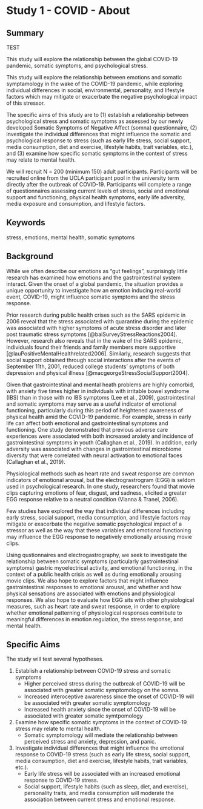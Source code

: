 

# Study 1 - COVID - About

## Summary

TEST

This study will explore the relationship between the global COVID-19 pandemic, somatic symptoms, and psychological stress. 

This study will explore the relationship between emotions and somatic symptamology in the wake of the COVID-19 pandemic, while exploring individual differences in social, environmental, personality, and lifestyle factors which may mitigate or exacerbate the negative psychological impact of this stressor. 

The specific aims of this study are to (1) establish a relationship between psychological stress and somatic symptoms as assessed by our newly developed Somatic Symptoms of Negative Affect (somna) questionnaire, (2) investigate the individual differences that might influence the somatic and psychological response to stress (such as early life stress, social support, media consumption, diet and exercise, lifestyle habits, trait variables, etc.), and (3) examine how specific somatic symptoms in the context of stress may relate to mental health.

We will recruit N = 200 (minimum 150) adult participants. Participants will be recruited online from the UCLA participant pool in the university term directly after the outbreak of COVID-19. Participants will complete a range of questionnaires assessing current levels of stress, social and emotional support and functioning, physical health symptoms, early life adversity, media exposure and consumption, and lifestyle factors.

## Keywords
stress, emotions, mental health, somatic symptoms

## Background

While we often describe our emotions as "gut feelings", surprisingly little research has examined how emotions and the gastrointestinal system interact. Given the onset of a global pandemic, the situation provides a unique opportunity to investigate how an emotion inducing real-world event, COVID-19, might influence somatic symptoms and the stress response. 

Prior research during public health crises such as the SARS epidemic in 2006 reveal that the stress associated with quarantine during the epidemic was associated with higher symptoms of acute stress disorder and later post traumatic stress symptoms [@baiSurveyStressReactions2004]. However, research also reveals that in the wake of the SARS epidemic, individuals found their friends and family members more supportive [@lauPositiveMentalHealthrelated2006]. Similarly, research suggests that social support obtained through social interactions after the events of September 11th, 2001, reduced college students' symptoms of both depression and physical illness [@macgeorgeStressSocialSupport2004]. 

Given that gastrointestinal and mental heath problems are highly comorbid, with anxiety five times higher in individuals with irritable bowel syndrome (IBS) than in those with no IBS symptoms (Lee et al., 2009), gastrointestinal and somatic symptoms may serve as a useful indicator of emotional functioning, particularly during this period of heightened awareness of physical health amid the COVID-19 pandemic. For example, stress in early life can affect both emotional and gastrointestinal symptoms and functioning. One study demonstrated that previous adverse care experiences were associated with both increased anxiety and incidence of gastrointestinal symptoms in youth (Callaghan et al., 2019). In addition, early adversity was associated with changes in gastrointestinal microbiome diversity that were correlated with neural activation to emotional faces (Callaghan et al., 2019). 

Physiological methods such as heart rate and sweat response are common indicators of emotional arousal, but the electrograstrogram (EGG) is seldom used in psychological research. In one study, researchers found that movie clips capturing emotions of fear, disgust, and sadness, elicited a greater EGG response relative to a neutral condition (Vianna & Tranel, 2006).

Few studies have explored the way that individual differences including early stress, social support, media consumption, and lifestyle factors may mitigate or exacerbate the negative somatic psychological impact of a stressor as well as the way that these variables and emotional functioning may influence the EGG response to negatively emotionally arousing movie clips.

Using qustionnaires and electrogastrography, we seek to investigate the relationship between somatic symptoms (particularly gastrointestinal symptoms) gastric myoelectrical activity, and emotional functioning, in the context of a public health crisis as well as during emotionally arousing movie clips. We also hope to explore factors that might influence gastrointestinal responses to emotional arousal, and whether and how physical sensations are associated with emotions and physiological responses. We also hope to evaluate how EGG sits with other physiological measures, such as heart rate and sweat response, in order to explore whether emotional patterning of physiological responses contribute to meaningful differences in emotion regulation, the stress response, and mental health. 



## Specific Aims
The study will test several hypotheses.

1. Establish a relationship between COVID-19 stress and somatic symptoms
    - Higher perceived stress during the outbreak of COVID-19 will be associated with greater somatic symptomology on the somna.
    - Increased interoceptive awareness since the onset of COVID-19 will be associated with greater somatic symptomology 
    - Increased health anxiety since the onset of COVID-19 will be associated with greater somatic symtpomology

2. Examine how specific somatic symptoms in the context of COVID-19 stress may relate to mental health.
    - Somatic symptomology will mediate the relationship between perceived stress and anxiety, depression, and panic. 
   
3. Investigate individual differences that might influence the emotional response to COVID-19 stress (such as early life stress, social support, media consumption, diet and exercise, lifestyle habits, trait variables, etc.).
    - Early life stress will be associated with an increased emotional response to COVID-19 stress.
    - Social support, lifestyle habits (such as sleep, diet, and exercise), personality traits, and media consumption will moderate the association between current stress and emotional response. 